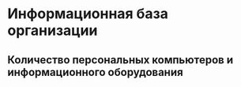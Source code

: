 #  Информационная база организации {#computer-maintenance}

## Количество персональных компьютеров и информационного оборудования
